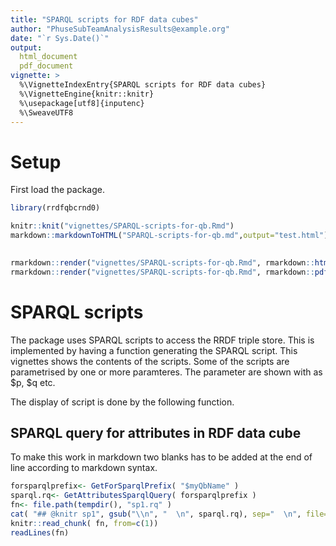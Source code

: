 ```yaml
---
title: "SPARQL scripts for RDF data cubes"
author: "PhuseSubTeamAnalysisResults@example.org"
date: "`r Sys.Date()`"
output: 
  html_document
  pdf_document
vignette: >
  %\VignetteIndexEntry{SPARQL scripts for RDF data cubes}
  %\VignetteEngine{knitr::knitr}
  %\usepackage[utf8]{inputenc}
  %\SweaveUTF8
---
```


# Setup

First load the package.
```r
library(rrdfqbcrnd0)
```

```r
knitr::knit("vignettes/SPARQL-scripts-for-qb.Rmd")
markdown::markdownToHTML("SPARQL-scripts-for-qb.md",output="test.html")

     
rmarkdown::render("vignettes/SPARQL-scripts-for-qb.Rmd", rmarkdown::html_document())
rmarkdown::render("vignettes/SPARQL-scripts-for-qb.Rmd", rmarkdown::pdf_document())

```

# SPARQL scripts

The package uses SPARQL scripts to access the RRDF triple store.  This
is implemented by having a function generating the SPARQL script.
This vignettes shows the contents of the scripts. Some of the scripts
are parametrised by one or more paramteres. The parameter are shown
with as $p, $q etc.

The display of script is done by the following function.

## SPARQL query for attributes in RDF data cube

To make this work in markdown two blanks has to be added at the end of line according to markdown syntax.
```r
forsparqlprefix<- GetForSparqlPrefix( "$myQbName" )
sparql.rq<- GetAttributesSparqlQuery( forsparqlprefix )
fn<- file.path(tempdir(), "sp1.rq" )
cat( "## @knitr sp1", gsub("\\n", "  \n", sparql.rq), sep="  \n", file=fn)
knitr::read_chunk( fn, from=c(1))
readLines(fn)
```

```r
```


